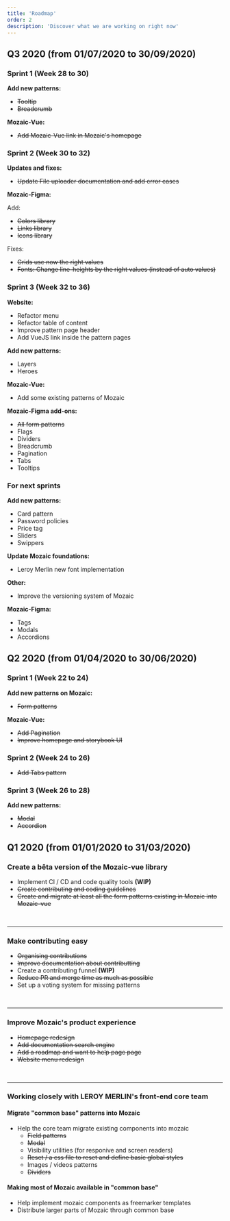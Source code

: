 ```yaml
---
title: 'Roadmap'
order: 2
description: 'Discover what we are working on right now'
---
```


## Q3 2020 (from 01/07/2020 to 30/09/2020)

### Sprint 1 (Week 28 to 30)

**Add new patterns:**

- ~~Tooltip~~
- ~~Breadcrumb~~

**Mozaic-Vue:**

- ~~Add Mozaic-Vue link in Mozaic's homepage~~

### Sprint 2 (Week 30 to 32)

**Updates and fixes:**

- ~~Update File uploader documentation and add error cases~~

**Mozaic-Figma:**

Add:

- ~~Colors library~~
- ~~Links library~~
- ~~Icons library~~

Fixes:

- ~~Grids use now the right values~~
- ~~Fonts: Change line-heights by the right values (instead of auto values)~~

### Sprint 3 (Week 32 to 36)

**Website:**

- Refactor menu
- Refactor table of content
- Improve pattern page header
- Add VueJS link inside the pattern pages

**Add new patterns:**

- Layers
- Heroes

**Mozaic-Vue:**

- Add some existing patterns of Mozaic

**Mozaic-Figma add-ons:**

- ~~All form patterns~~
- Flags
- Dividers
- Breadcrumb
- Pagination
- Tabs
- Tooltips

### For next sprints

**Add new patterns:**

- Card pattern
- Password policies
- Price tag
- Sliders
- Swippers

**Update Mozaic foundations:**

- Leroy Merlin new font implementation

**Other:**

- Improve the versioning system of Mozaic

**Mozaic-Figma:**

- Tags
- Modals
- Accordions

## Q2 2020 (from 01/04/2020 to 30/06/2020)

### Sprint 1 (Week 22 to 24)

**Add new patterns on Mozaic:**

- ~~Form patterns~~

**Mozaic-Vue:**

- ~~Add Pagination~~
- ~~Improve homepage and storybook UI~~

### Sprint 2 (Week 24 to 26)

- ~~Add Tabs pattern~~

### Sprint 3 (Week 26 to 28)

**Add new patterns:**

- ~~Modal~~
- ~~Accordion~~

## Q1 2020 (from 01/01/2020 to 31/03/2020)

### Create a bêta version of the Mozaic-vue library

- Implement CI / CD and code quality tools **(WIP)**
- ~~Create contributing and coding guidelines~~
- ~~Create and migrate at least all the form patterns existing in Mozaic into Mozaic-vue~~

<br />

---

### Make contributing easy

- ~~Organising contributions~~
- ~~Improve documentation about contributting~~
- Create a contributing funnel **(WIP)**
- ~~Reduce PR and merge time as much as possible~~
- Set up a voting system for missing patterns

<br />

---

### Improve Mozaic's product experience

- ~~Homepage redesign~~
- ~~Add documentation search engine~~
- ~~Add a roadmap and want to help page page~~
- ~~Website menu redesign~~

<br />

---

### Working closely with LEROY MERLIN's front-end core team

#### Migrate "common base" patterns into Mozaic

- Help the core team migrate existing components into mozaic
  - ~~Field patterns~~
  - ~~Modal~~
  - Visibility utilities (for responive and screen readers)
  - ~~Reset / a css file to reset and define basic global styles~~
  - Images / videos patterns
  - ~~Dividers~~

#### Making most of Mozaic available in "common base"

- Help implement mozaic components as freemarker templates
- Distribute larger parts of Mozaic through common base
